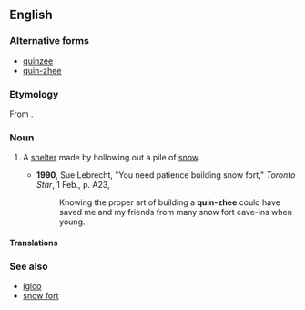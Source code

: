 {{also|quin-zhee}}
==English==
{{wikipedia}}

===Alternative forms===
* [[quinzee]]
* [[quin-zhee]]

===Etymology===
From {{uder|en|den|kóézhii||in the shelter}}.

===Noun===
{{en-noun}}

# {{lb|en|Canada}} A [[shelter]] made by hollowing out a pile of [[snow]].
#* '''1990''', Sue Lebrecht, "You need patience building snow fort," ''Toronto Star'', 1 Feb., p. A23,
#*: Knowing the proper art of building a '''quin-zhee''' could have saved me and my friends from many snow fort cave-ins when young.

====Translations====
{{trans-top|}}
{{trans-mid}}
{{trans-bottom}}

===See also===
* [[igloo]]
* [[snow fort]]